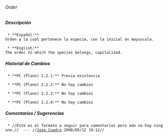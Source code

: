 ====== Order ======

===== Descripción =====
  * **Español:**
 Orden a la cual pertenece la especie, con la inicial en mayuscula.

  * **English:**
 The order to which the species belongs, capitalized.

===== Historial de Cambios =====
  * **PC (Plano) 2.2.1:** Previa existencia

  * **PC (Plano) 2.2.2:** No hay cambios

  * **PC (Plano) 2.2.3:** No hay cambios

  * **PC (Plano) 2.2.4:** No hay cambios


===== Comentarios / Sugerencias =====

  * //Este es el formato a seguir para comentarios pero aún no hay ninguno.//  --- //[[jcuadra@inbio.ac.cr|Jose Cuadra]] 2008/05/12 10:12//

